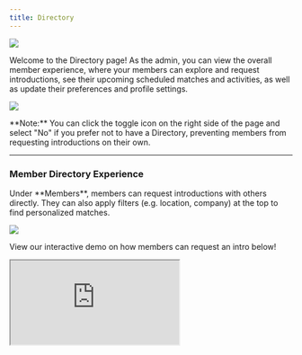 ```yaml
---
title: Directory
---
```

![](/images/Directory.png)

Welcome to the Directory page! As the admin, you can view the overall member experience, where your members can explore and request introductions, see their upcoming scheduled matches and activities, as well as update their preferences and profile settings.

![](/images/Directory-Toggle-Off.png)

<Note>
**Note:** You can click the toggle icon on the right side of the page and select "No" if you prefer not to have a Directory, preventing members from requesting introductions on their own.
</Note>

---
### Member Directory Experience

<Tabs>
  <Tab title="Members">
   Under **Members**, members can request introductions with others directly. They can also apply filters (e.g. location, company) at the top to find personalized matches.

![](/images/Directory.png)

View our interactive demo on how members can request an intro below!

<iframe
  src="https://capture.navattic.com/clw6oqhta00050bl8edo4g49v?hideMobileAlert=true&scale=1"
  style={{ border: "none", width: "100%", height: "546px" }}
  allow="fullscreen" 
  id="navattic-embed"
/>

</Tab>
  <Tab title="Upcoming">
  Under **Upcoming**, members can view all their upcoming scheduled matches.

![](/images/Directory-Upcoming.png)

  </Tab>
  <Tab title="Activity">
  Under **Activity**, members can track all their interactions. They can filter by intros made, times proposed, scheduled and completed matches, and leave feedback for each introduction.

![](/images/Directory-Activity.png)

  </Tab>
  <Tab title="Preferences">
  Under **Preferences**, members can update their answers to the onboarding questions for a more personalized Intros experience.

![](/images/Directory-Preferences.png)

  </Tab>
</Tabs>

---

### Member Profile Experience

<Tabs>
  <Tab title="Profile Info">
When members log in, they are greeted with "Your Profile" (which they can access by clicking "View Profile" in the bottom lefthand corner of their screen), where they can upload a headshot and update personal details like email, pronouns, phone number, and bio.

![](/images/Directory-Profile-Info.png)

</Tab>
  <Tab title="Career & Education">
As they scroll down, they can also update career and education information, including job title, company, university, major, location, and LinkedIn profile.

![](/images/Directory-Career.png)

</Tab>
  <Tab title="Scheduling">
Members can also connect their calendar for easier scheduling, set their time zone, enable automatic bookings, and define available hours for calls.

![](/images/Directory-Scheduling.png)

</Tab>
  <Tab title="Leave Group">
Additionally, they have the option to leave the community if desired.

![](/images/Directory-Leave-Group.png)
  </Tab>
</Tabs>

### **Directory FAQs**

#### **Admin**

- **Question:** "Are there customization options for the Directory page?"
    - **Answer:** "We are working on making the Directory more customizable. However, segmentation and cross-group matching features are higher on our roadmap."

#### **Member Experience**

- **Question:** "Can members customize their profiles?"
    - **Answer:** "Yes, members can customize their profiles by logging into the platform through a magic link (without having to input a password) to add personal information, upload their profile picture / headshot, and update their preferences."
- **Question:** "How does calendar syncing work for participants?"
    - **Answer:** "Participants can sync their calendars by going to their Member profile and selecting either ‘Connect to Google Calendar’ or ‘Connect to Outlook Calendar’."
- **Question:** "Can members reschedule their introductions?"
    - **Answer:** "Yes, members can reschedule their introductions themselves; the other member will receive a cancellation notification via email and can then click on a rescheduling link to input their availability for a future call."
- **Question:** "What happens if a member misses their introduction?"
    - **Answer:** "If a member misses their introduction, they can follow up directly with the other member to reschedule. If not, we send a feedback form where the other member can report that they missed the call."
- **Question:** "What kind of technical support is available for members to provide feedback or report issues?"
    - **Answer:** "On the Pro or Enterprise plan, we offer email and intercom support for members."
- **Question:** "Are there any mobile app features for members?"
    - **Answer:** "Yes, the platform is optimized for both mobile and desktop usage."
- **Question:** "How many touch points are required for members to use Intros AI successfully?"
    - **Answer:** "There are two key touch points: 1) opting in or out of an introduction, and 2) the introduction itself. Scheduling is optional as a third touchpoint. Intros AI can function without any touch points if you upload a CSV or connect your CRM."